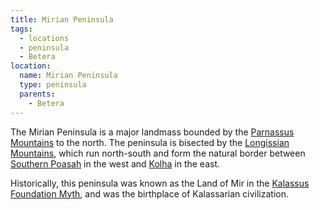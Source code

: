 ```yaml
---
title: Mirian Peninsula
tags:
  - locations
  - peninsula
  - Betera
location:
  name: Mirian Peninsula
  type: peninsula
  parents:
    - Betera
---
```


The Mirian Peninsula is a major landmass bounded by the
[Parnassus Mountains](/locations/parnassus-mountains) to the north. The peninsula is
bisected by the [Longissian Mountains](/locations/longissian-mountains), which run
north-south and form the natural border between
[Southern Poasah](/locations/southern-poasah) in the west and [Kolha](/locations/kolha) in
the east.

Historically, this peninsula was known as the Land of Mir in the
[Kalassus Foundation Myth](/world-novelty/kalassus-foundation-myth/), and
was the birthplace of Kalassarian civilization.
